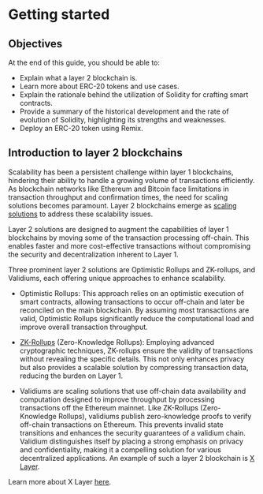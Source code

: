 
# Getting started

## Objectives
At the end of this guide, you should be able to:

-   Explain what a layer 2 blockchain is.
-   Learn more about ERC-20 tokens and use cases.
-   Explain the rationale behind the utilization of Solidity for crafting smart contracts.
-   Provide a summary of the historical development and the rate of evolution of Solidity, highlighting its strengths and weaknesses.
-   Deploy an ERC-20 token using Remix.


## Introduction to layer 2 blockchains

Scalability has been a persistent challenge within layer 1 blockchains, hindering their ability to handle a growing volume of transactions efficiently. As blockchain networks like Ethereum and Bitcoin face limitations in transaction throughput and confirmation times, the need for scaling solutions becomes paramount. Layer 2 blockchains emerge as [scaling solutions](https://ethereum.org/developers/docs/scaling) to address these scalability issues.

Layer 2 solutions are designed to augment the capabilities of layer 1 blockchains by moving some of the transaction processing off-chain. This enables faster and more cost-effective transactions without compromising the security and decentralization inherent to Layer 1.

Three prominent layer 2 solutions are Optimistic Rollups and ZK-rollups, and Validiums, each offering unique approaches to enhance scalability.

-   Optimistic Rollups: This approach relies on an optimistic execution of smart contracts, allowing transactions to occur off-chain and later be reconciled on the main blockchain. By assuming most transactions are valid, Optimistic Rollups significantly reduce the computational load and improve overall transaction throughput.
    

-   [ZK-Rollups](https://chain.link/education-hub/zero-knowledge-rollup) (Zero-Knowledge Rollups): Employing advanced cryptographic techniques, ZK-rollups ensure the validity of transactions without revealing the specific details. This not only enhances privacy but also provides a scalable solution by compressing transaction data, reducing the burden on Layer 1.
    

-   Validiums are scaling solutions that use off-chain data availability and computation designed to improve throughput by processing transactions off the Ethereum mainnet. Like ZK-Rollups (Zero-Knowledge Rollups), validiums publish zero-knowledge proofs to verify off-chain transactions on Ethereum. This prevents invalid state transitions and enhances the security guarantees of a validium chain. Validium distinguishes itself by placing a strong emphasis on privacy and confidentiality, making it a compelling solution for various decentralized applications. An example of such a layer 2 blockchain is [X Layer](https://www.okx.com/xlayer/docs/developer/build-on-xlayer/quickstart).
    
    

Learn more about X Layer [here](https://www.okx.com/xlayer/docs/developer/build-on-xlayer/quickstart).
